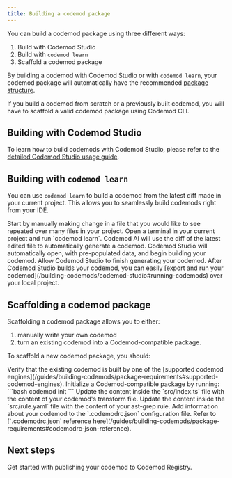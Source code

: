 ```yaml
---
title: Building a codemod package
---
```


You can build a codemod package using three different ways:
1. Build with Codemod Studio
2. Build with `codemod learn`
3. Scaffold a codemod package

By building a codemod with Codemod Studio or with `codemod learn`, your codemod package will automatically have the recommended [package structure](/guides/building-codemods/package-requirements).

If you build a codemod from scratch or a previously built codemod, you will have to scaffold a valid codemod package using Codemod CLI.

## Building with Codemod Studio

To learn how to build codemods with Codemod Studio, please refer to the [detailed Codemod Studio usage guide](/building-codemods/codemod-studio#building-codemods-with-codemod-studio).

## Building with `codemod learn`

You can use `codemod learn` to build a codemod from the latest diff made in your current project. This allows you to seamlessly build codemods right from your IDE.

<Steps>
    <Step title="Make a change">
        Start by manually making change in a file that you would like to see repeated over many files in your project.
    </Step>
    <Step title="Run `codemod learn`">
        Open a terminal in your current project and run `codemod learn`. Codemod AI will use the diff of the latest edited file to automatically generate a codemod.
    </Step>
    <Step title="Building the codemod">
        Codemod Studio will automatically open, with pre-populated data, and begin building your codemod. Allow Codemod Studio to finish generating your codemod.
    </Step>
    <Step title="Export/publish the generated codemod">
        After Codemod Studio builds your codemod, you can easily [export and run your codemod](/building-codemods/codemod-studio#running-codemods) over your local project.
    </Step>
</Steps>

## Scaffolding a codemod package

Scaffolding a codemod package allows you to either:
1. manually write your own codemod
2. turn an existing codemod into a Codemod-compatible package.

To scaffold a new codemod package, you should:

<Steps>
    <Step title="Verify codemod engine compatibility">
        Verify that the existing codemod is built by one of the [supported codemod engines](/guides/building-codemods/package-requirements#supported-codemod-engines).
    </Step>
    <Step title="Initialize codemod package">
        Initialize a Codemod-compatible package by running:
        ```bash
        codemod init
        ```
    </Step>
    <Step title="Update transform file content">
        <Card title="For jscodeshift/ts-morph/filemod codemods:">
        Update the content inside the `src/index.ts` file with the content of your codemod's transform file.
        </Card>
        <Card title="For ast-grep codemods:">
        Update the content inside the `src/rule.yaml` file with the content of your ast-grep rule.
        </Card>
    </Step>
    <Step title="Update package configuration file">
        Add information about your codemod to the `.codemodrc.json` configuration file. Refer to [`.codemodrc.json` reference here](/guides/building-codemods/package-requirements#codemodrc-json-reference).
    </Step>
</Steps>

## Next steps

<Card title="Publishing your codemod ->" icon="share-nodes" href="/guides/sharing/publishing-codemods">
Get started with publishing your codemod to Codemod Registry.
</Card>